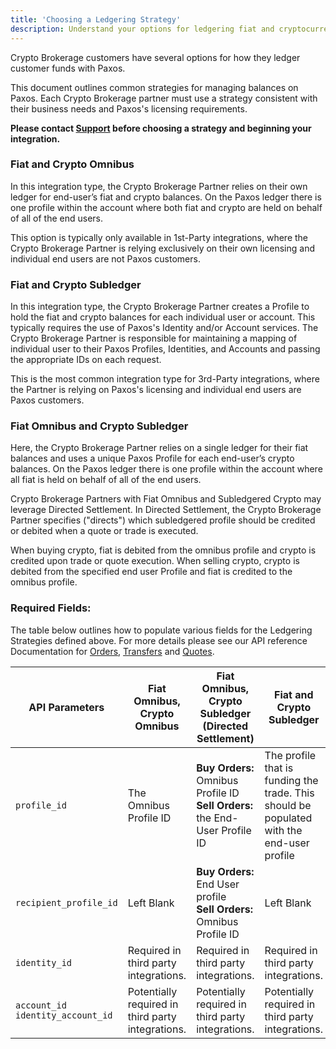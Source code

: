 ```yaml
---
title: 'Choosing a Ledgering Strategy'
description: Understand your options for ledgering fiat and cryptocurrency with Paxos.
---
```



Crypto Brokerage customers have several options for how they ledger customer funds with Paxos.

<Tip>
This document outlines common strategies for managing balances on Paxos. Each Crypto Brokerage partner must use a strategy consistent with their business needs and Paxos's licensing requirements.

**Please contact [Support](https://support.paxos.com/hc/en-us) before choosing a strategy and beginning your integration.**
</Tip>

### Fiat and Crypto Omnibus
In this integration type, the Crypto Brokerage Partner relies on their own ledger for end-user’s fiat and crypto balances.
On the Paxos ledger there is one profile within the account where both fiat and crypto are held on behalf of all of the end users.

This option is typically only available in 1st-Party integrations, where the Crypto Brokerage Partner is relying exclusively on their own licensing and individual end users are not Paxos customers.

### Fiat and Crypto Subledger
In this integration type, the Crypto Brokerage Partner creates a Profile to hold the fiat and crypto balances for each individual user or account. This typically requires the use of Paxos's Identity and/or Account services. The Crypto Brokerage Partner is responsible for maintaining a mapping of individual user to their Paxos Profiles, Identities, and Accounts and passing the appropriate IDs on each request.

This is the most common integration type for 3rd-Party integrations, where the Partner is relying on Paxos's licensing and individual end users are Paxos customers.

### Fiat Omnibus and Crypto Subledger
Here, the Crypto Brokerage Partner relies on a single ledger for their fiat balances and uses a unique Paxos Profile for each end-user’s crypto balances. On the Paxos ledger there is one profile within the account where all fiat is held on behalf of all of the end users.

Crypto Brokerage Partners with Fiat Omnibus and Subledgered Crypto may leverage Directed Settlement. In Directed Settlement, the Crypto Brokerage Partner specifies ("directs") which subledgered profile should be credited or debited when a quote or trade is executed.

When buying crypto, fiat is debited from the omnibus profile and crypto is credited upon trade or quote execution. When selling crypto, crypto is debited from the specified end user Profile and fiat is credited to the omnibus profile.

### Required Fields:

The table below outlines how to populate various fields for the Ledgering Strategies defined above. For more details please see our API reference Documentation for [Orders](/api-reference/endpoints/orders/create-order), [Transfers](/api-reference/endpoints/crypto-withdrawals/create-crypto-withdrawal) and [Quotes](/api-reference/endpoints/quote-executions/create-quote-execution).

| API Parameters | Fiat Omnibus, Crypto Omnibus | Fiat Omnibus, Crypto Subledger (Directed Settlement) | Fiat and Crypto Subledger |
| --- | --- | --- | --- |
| `profile_id` | The Omnibus Profile ID | **Buy Orders:** Omnibus Profile ID <br />**Sell Orders:** the End-User Profile ID | The profile that is funding the trade. This should be populated with the end-user profile |
| `recipient_profile_id` | Left Blank | **Buy Orders:** End User profile <br /> **Sell Orders:** Omnibus Profile ID | Left Blank |
| `identity_id` | Required in third party integrations. | Required in third party integrations. | Required in third party integrations. |
| `account_id`<br />`identity_account_id` | Potentially required in third party integrations. | Potentially required in third party integrations. | Potentially required in third party integrations. |
